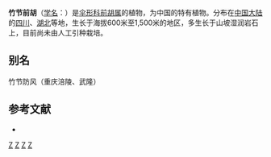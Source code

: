 {{NoteTA|G1=LS}}
{{Speciesbox 
| genus = Peucedanum
| species = dielsianum
| authority = Fedde ex Wolff
}}
'''竹节前胡'''（[[学名|学名]]：{{lang|la|''Peucedanum dielsianum''}}）是[[伞形科|伞形科]][[前胡属|前胡属]]的植物，为中国的特有植物。分布在[[中国大陆|中国大陆]]的[[四川|四川]]、[[湖北|湖北]]等地，生长于海拔600米至1,500米的地区，多生长于山坡湿润岩石上，目前尚未由人工引种栽培。

== 别名 ==
竹节防风（重庆涪陵、武隆）

== 参考文献 ==
<div class="references-small">
* {{cite web| url =http://www.bioinfo.cn/db05/KmzwSpecies.php?action=view&id=22975| title =竹节前胡| work =《中国高等植物数据库全库》| publisher =中国科学院微生物研究所| author =昆明植物研究所| accessdate =2009-02-25| deadurl =yes| archiveurl =https://web.archive.org/web/20160305024430/http://www.bioinfo.cn/db05/KmzwSpecies.php?action=view&id=22975| archivedate =2016-03-05}}
</div>
{{Taxonbar}}

[[Category:前胡属|Z]]
[[Category:中國特有植物|Z]]
[[Category:四川植物|Z]]
[[Category:湖北植物|Z]]